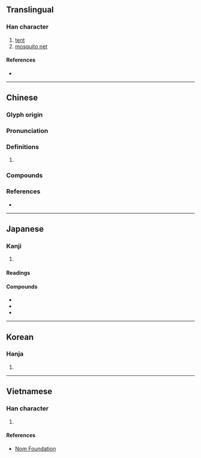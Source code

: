 {{character info/new}}
==Translingual==

===Han character===
{{Han char|rn=50|rad=巾|as=09|sn=12|four=47214|canj=LBSMG|ids=⿰巾屋}}

# [[tent]]
# [[mosquito net]]

====References====
* {{Han ref|kx=0334.200|dkj=08994|dj=0641.220|hdz=10748.070|uh=5E44|ud=24132|bh=D8F2|bd=55538}}

----

==Chinese==
{{zh-forms}}

===Glyph origin===
{{Han etym}}

===Pronunciation===
{{zh-pron
|m=wò
|c=ak1,ngak1
|mc=y
|oc=y
|cat=
}}

===Definitions===
{{zh-hanzi}}

# {{rfdef|zh}}

===Compounds===
{{su#bst:zh-der/new|p=wò}}

===References===
* {{R:yue:mfccd}}

----

==Japanese==

===Kanji===
{{ja-kanji|grade=|rs=巾09}}

# {{defn|lang=ja|sort=巾09}}

====Readings====
{{ja-readings
|on=あく
|kun=とばり-
}}

====Compounds====
* {{ja-r|幄舎|あくしゃ}}
* {{ja-r|帷幄|いあく}}
* {{ja-r|帷幄上奏|いあくじょうそう}}

----

==Korean==

===Hanja===
{{ko-hanja|hangeul=악|rv=ak|mr=ak}}

# {{defn|lang=ko|sort=巾09}}

----

==Vietnamese==

===Han character===
{{vi-readings|rs=巾09|hanviet=ốc}}

# {{defn|lang=vi|sort=巾09}}

====References====
* [http://nomfoundation.org/common/nom_details.php?codepoint=5e44 Nom Foundation]